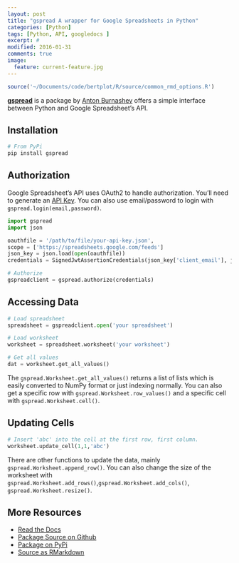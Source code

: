 ```yaml
---
layout: post
title: "gspread A wrapper for Google Spreadsheets in Python"
categories: [Python]
tags: [Python, API, googledocs ]
excerpt: #
modified: 2016-01-31
comments: true
image:
  feature: current-feature.jpg
---
```


```r
source('~/Documents/code/bertplot/R/source/common_rmd_options.R')
```

[**gspread**](https://github.com/burnash/gspread) is a package by [Anton Burnashev](https://github.com/burnash) offers a simple interface between Python and Google Spreadsheet's API.  

## Installation

```python
# From PyPi
pip install gspread
```

## Authorization

Google Spreadsheet's API uses OAuth2 to handle authorization.  You'll need to generate an [API Key](https://console.developers.google.com/).  You can also use email/password to login with `gspread.login(email,password)`.

```python
import gspread
import json

oauthfile = '/path/to/file/your-api-key.json',                  
scope = ['https://spreadsheets.google.com/feeds']
json_key = json.load(open(oauthfile))
credentials = SignedJwtAssertionCredentials(json_key['client_email'], json_key['private_key'], scope)

# Authorize
gspreadclient = gspread.authorize(credentials)
```

## Accessing Data

```python
# Load spreadsheet
spreadsheet = gspreadclient.open('your spreadsheet')

# Load worksheet
worksheet = spreadsheet.worksheet('your worksheet')

# Get all values
dat = worksheet.get_all_values()
```

The `gspread.Worksheet.get_all_values()` returns a list of lists which is easily converted to NumPy format or just indexing normally.  You can also get a specific row with `gspread.Worksheet.row_values()` and a specific cell with `gspread.Worksheet.cell()`.

## Updating Cells

```python
# Insert 'abc' into the cell at the first row, first column.
worksheet.update_cell(1,1,'abc')
```

There are other functions to update the data, mainly `gspread.Worksheet.append_row()`.  You can also change the size of the worksheet with `gspread.Worksheet.add_rows()`,`gspread.Worksheet.add_cols()`, `gspread.Worksheet.resize()`.


## More Resources
- [Read the Docs](https://gspread.readthedocs.org/en/latest/)
- [Package Source on Github](https://github.com/burnash/gspread)
- [Package on PyPi](https://pypi.python.org/pypi/gspread)
- [Source as RMarkdown](https://github.com/rweyant/bertplot/)
